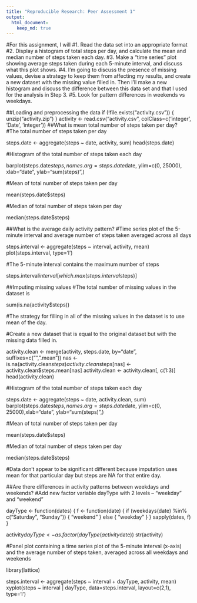 ```yaml
---
title: "Reproducible Research: Peer Assessment 1"
output: 
  html_document:
    keep_md: true
---
```



#For this assignment, I will
#1. Read the data set into an appropriate format
#2. Display a histogram of total steps per day, and calculate the mean and median number of steps taken each day.
#3. Make a “time series” plot showing average steps taken during each 5-minute interval, and discuss what this plot shows.
#4. I’m going to discuss the presence of missing values, devise a strategy to keep them from affecting my results, and create a new dataset with the missing value filled in. Then I’ll make a new histogram and discuss the difference between this data set and that I used for the analysis in Step 3.
#5. Look for pattern differences in weekends vs weekdays.


##Loading and preprocessing the data
if (!file.exists("activity.csv")) {
  unzip("activity.zip")
}
activity <- read.csv("activity.csv", colClass=c('integer', 'Date', 'integer'))
##What is mean total number of steps taken per day?
#The total number of steps taken per day

steps.date <- aggregate(steps ~ date, activity, sum)
head(steps.date)

#Histogram of the total number of steps taken each day

barplot(steps.date$steps, names.arg=steps.date$date, ylim=c(0, 25000), xlab="date", ylab="sum(steps)",)


#Mean of total number of steps taken per day

mean(steps.date$steps)

#Median of total number of steps taken per day

median(steps.date$steps)

##What is the average daily activity pattern?
#Time series plot of the 5-minute interval and average number of steps taken averaged across all days

steps.interval <- aggregate(steps ~ interval, activity, mean)
plot(steps.interval, type='l')


#The 5-minute interval contains the maximum number of steps

steps.interval$interval[which.max(steps.interval$steps)]

##Imputing missing values
#The total number of missing values in the dataset is

sum(is.na(activity$steps))

#The strategy for filling in all of the missing values in the dataset is to use mean of the day.

#Create a new dataset that is equal to the original dataset but with the missing data filled in.

activity.clean <- merge(activity, steps.date, by="date", suffixes=c("", ".mean"))
nas <- is.na(activity.clean$steps)
activity.clean$steps[nas] <- activity.clean$steps.mean[nas]
activity.clean <- activity.clean[, c(1:3)]
head(activity.clean)

#Histogram of the total number of steps taken each day

steps.date <- aggregate(steps ~ date, activity.clean, sum)
barplot(steps.date$steps, names.arg=steps.date$date, ylim=c(0, 25000),xlab="date", ylab="sum(steps)",)


#Mean of total number of steps taken per day

mean(steps.date$steps)

#Median of total number of steps taken per day

median(steps.date$steps)

#Data don’t appear to be significant different because imputation uses mean for that particular day but steps are NA for that entire day.

##Are there differences in activity patterns between weekdays and weekends?
#Add new factor variable dayType with 2 levels – “weekday” and “weekend”

dayType <- function(dates) {
  f <- function(date) {
    if (weekdays(date) %in% c("Saturday", "Sunday")) {
      "weekend"
    }
    else {
      "weekday"
    }
  }
  sapply(dates, f)
}

activity$dayType <- as.factor(dayType(activity$date))
str(activity)

#Panel plot containing a time series plot of the 5-minute interval (x-axis) and the average number of steps taken, averaged across all weekdays and weekends

library(lattice)

steps.interval <- aggregate(steps ~ interval + dayType, activity, mean)
xyplot(steps ~ interval | dayType, data=steps.interval, layout=c(2,1), type='l')
